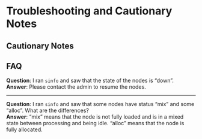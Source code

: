 # Troubleshooting and Cautionary Notes

## Cautionary Notes

## FAQ

**Question**: I ran `sinfo` and saw that the state of the nodes is "down".  
**Answer**: Please contact the admin to resume the nodes.

---

**Question**: I ran `sinfo` and saw that some nodes have status "mix" and some "alloc". What are the differences?  
**Answer**: "mix" means that the node is not fully loaded and is in a mixed state between processing and being idle. "alloc" means that the node is fully allocated.
